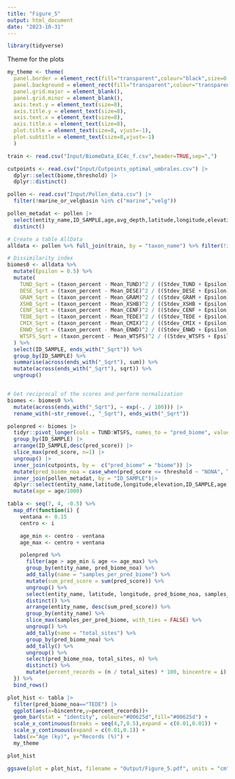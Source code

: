 ```yaml
---
title: "Figure_5"
output: html_document
date: "2023-10-31"
---
```



```r
library(tidyverse)
```


Theme for the plots
```r
my_theme <- theme(
  panel.border = element_rect(fill="transparent",colour="black",size=0.3),
  panel.background = element_rect(fill="transparent",colour="transparent"),
  panel.grid.major = element_blank(),
  panel.grid.minor = element_blank(),
  axis.text.y = element_text(size=8),
  axis.title.y = element_text(size=8),
  axis.text.x = element_text(size=8),
  axis.title.x = element_text(size=8),
  plot.title = element_text(size=8, vjust=-1),
  plot.subtitle = element_text(size=8,vjust=-1)
  )
```



```r
train <- read.csv("Input/BiomeData_EC4c_f.csv",header=TRUE,sep=",")

cutpoints <- read.csv("Input/Cutpoints_optimal_umbrales.csv") |>  
  dplyr::select(biome,threshold) |> 
  dplyr::distinct()

pollen <- read.csv("Input/Pollen_data.csv") |>
  filter(!marine_or_velgbasin %in% c("marine","velg"))

pollen_metadat <- pollen |>
  select(entity_name,ID_SAMPLE,age,avg_depth,latitude,longitude,elevation) |>
  distinct()

# Create a table AllData
alldata <- pollen %>% full_join(train, by = "taxon_name") %>% filter(!is.na(ID_SAMPLE) & !is.na(Mean_CENF))
```


```r
# Dissimilarity index
biomes0 <- alldata %>%
  mutate(Epsilon = 0.5) %>%
  mutate(
    TUND_Sqrt = (taxon_percent - Mean_TUND)^2 / ((Stdev_TUND + Epsilon)^2),
    DESE_Sqrt = (taxon_percent - Mean_DESE)^2 / ((Stdev_DESE + Epsilon)^2),
    GRAM_Sqrt = (taxon_percent - Mean_GRAM)^2 / ((Stdev_GRAM + Epsilon)^2),
    XSHB_Sqrt = (taxon_percent - Mean_XSHB)^2 / ((Stdev_XSHB + Epsilon)^2),
    CENF_Sqrt = (taxon_percent - Mean_CENF)^2 / ((Stdev_CENF + Epsilon)^2),
    TEDE_Sqrt = (taxon_percent - Mean_TEDE)^2 / ((Stdev_TEDE + Epsilon)^2),
    CMIX_Sqrt = (taxon_percent - Mean_CMIX)^2 / ((Stdev_CMIX + Epsilon)^2),
    ENWD_Sqrt = (taxon_percent - Mean_ENWD)^2 / ((Stdev_ENWD + Epsilon)^2),
    WTSFS_Sqrt = (taxon_percent - Mean_WTSFS)^2 / ((Stdev_WTSFS + Epsilon)^2)
  ) %>%
  select(ID_SAMPLE, ends_with("_Sqrt")) %>%
  group_by(ID_SAMPLE) %>%
  summarise(across(ends_with("_Sqrt"), sum)) %>%
  mutate(across(ends_with("_Sqrt"), sqrt)) %>%
  ungroup()


# Get reciprocal of the scores and perform normalization
biomes <- biomes0 %>%
  mutate(across(ends_with("_Sqrt"), ~ exp(-. / 100))) |>
  rename_with(~str_remove(., "_Sqrt"), ends_with("_Sqrt")) 
```



```r
polenpred <- biomes |>
  tidyr::pivot_longer(cols = TUND:WTSFS, names_to = "pred_biome", values_to = "pred_score") |>
  group_by(ID_SAMPLE) |>
  arrange(ID_SAMPLE,desc(pred_score)) |>
  slice_max(pred_score, n=1) |>
  ungroup() |>
  inner_join(cutpoints, by =  c("pred_biome" = "biome")) |> 
  mutate(pred_biome_noa = case_when(pred_score <= threshold ~ "NONA", TRUE ~ pred_biome)) |> 
  inner_join(pollen_metadat, by = "ID_SAMPLE")|>
  dplyr::select(entity_name,latitude,longitude,elevation,ID_SAMPLE,age,everything()) |>
  mutate(age = age/1000)
```


```r
tabla <- seq(7, 4, -0.5) %>%
  map_dfr(function(i) {
    ventana <- 0.15
    centro <- i

    age_min <- centro - ventana
    age_max <- centro + ventana

    polenpred %>%
      filter(age > age_min & age <= age_max) %>%
      group_by(entity_name, pred_biome_noa) %>%
      add_tally(name = "samples_per_pred_biome") %>%
      mutate(sum_pred_score = sum(pred_score)) %>%
      ungroup() %>%
      select(entity_name, latitude, longitude, pred_biome_noa, samples_per_pred_biome, sum_pred_score) %>%
      distinct() %>%
      arrange(entity_name, desc(sum_pred_score)) %>%
      group_by(entity_name) %>%
      slice_max(samples_per_pred_biome, with_ties = FALSE) %>%
      ungroup() %>%
      add_tally(name = "total_sites") %>%
      group_by(pred_biome_noa) %>%
      add_tally() %>%
      ungroup() %>%
      select(pred_biome_noa, total_sites, n) %>%
      distinct() %>%
      mutate(percent_records = (n / total_sites) * 100, bincentre = i)
  }) %>%
  bind_rows()

```



```r
plot_hist <- tabla |>
  filter(pred_biome_noa=="TEDE") |>
  ggplot(aes(x=bincentre,y=percent_records))+
  geom_bar(stat = "identity", colour="#00625d",fill="#00625d") +
  scale_x_continuous(breaks = seq(4,7,0.5),expand = c(0.01,0.01)) +
  scale_y_continuous(expand = c(0.01,0.1)) +
  labs(x="Age (ky)", y="Records (%)") +
  my_theme

plot_hist
```

```r
ggsave(plot = plot_hist, filename = "Output/Figure_5.pdf", units = "cm", height = 6,width = 8.3)
```

